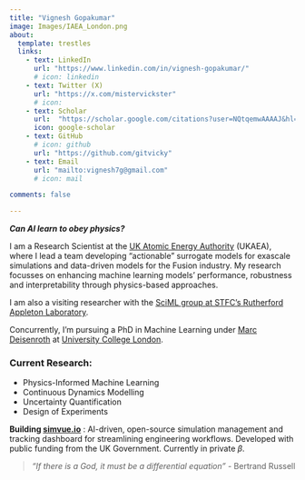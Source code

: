 ```yaml
---
title: "Vignesh Gopakumar"
image: Images/IAEA_London.png
about:
  template: trestles
  links:
    - text: LinkedIn
      url: "https://www.linkedin.com/in/vignesh-gopakumar/"
      # icon: linkedin
    - text: Twitter (X)
      url: "https://x.com/mistervickster"
      # icon: 
    - text: Scholar
      url:  "https://scholar.google.com/citations?user=NQtqemwAAAAJ&hl=en"
      icon: google-scholar
    - text: GitHub
      # icon: github
      url: "https://github.com/gitvicky"
    - text: Email
      url: "mailto:vignesh7g@gmail.com"
      # icon: mail

comments: false

---
```

::: {.center}
***Can AI learn to obey physics?***
:::

I am a Research Scientist at the [UK Atomic Energy Authority](https://ccfe.ukaea.uk/) (UKAEA), where I lead a team developing "actionable" surrogate models for exascale simulations and data-driven models for the Fusion industry. My research focusses on enhancing machine learning models' performance, robustness and interpretability through physics-based approaches. 

I am also a visiting researcher with the [SciML group at STFC's Rutherford Appleton Laboratory](https://www.scd.stfc.ac.uk/Pages/Scientific-Machine-Learning.aspx). 

Concurrently, I'm pursuing a PhD in Machine Learning under [Marc Deisenroth](https://www.deisenroth.cc/) at [University College London](https://www.ucl.ac.uk/ai-centre/).

<!-- Current Hot Take: "The world would be so much better if we could just invert these matrices."  -->

### Current Research: 

* Physics-Informed Machine Learning
* Continuous Dynamics Modelling
* Uncertainty Quantification
* Design of Experiments

**Building [simvue.io](https://simvue.io)** : AI-driven, open-source simulation management and tracking dashboard for streamlining engineering workflows. Developed with public funding from the UK Government. Currently in private $\beta$. 

> *"If there is a God, it must be a differential equation"* - Bertrand Russell
